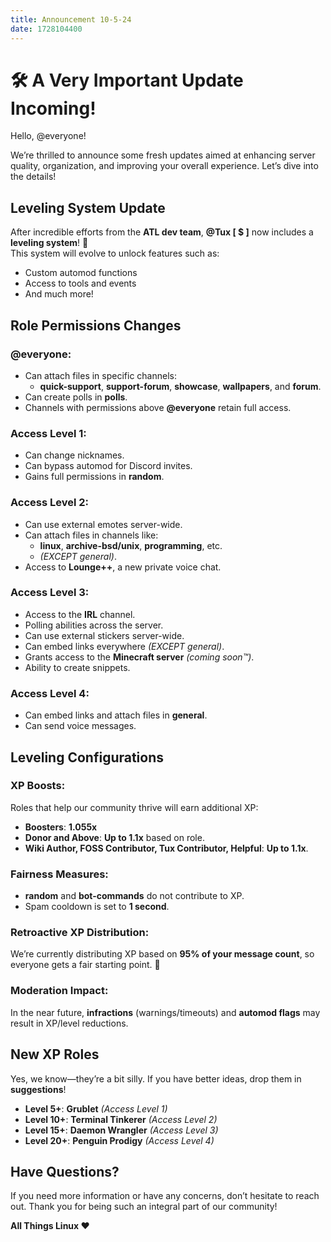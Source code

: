 ```yaml
---
title: Announcement 10-5-24
date: 1728104400
---
```



# 🛠️ A Very Important Update Incoming! 

Hello, @everyone!

We’re thrilled to announce some fresh updates aimed at enhancing server quality, organization, and improving your overall experience. Let’s dive into the details!



## **Leveling System Update**
After incredible efforts from the **ATL dev team**, **@Tux [ $ ]** now includes a **leveling system**! 🎉  
This system will evolve to unlock features such as:
- Custom automod functions
- Access to tools and events
- And much more!



## **Role Permissions Changes**

### **@everyone**:
- Can attach files in specific channels:
  - ⁠**quick-support**, ⁠**support-forum**, ⁠**showcase**, ⁠**wallpapers**, and ⁠**forum**.
- Can create polls in ⁠**polls**.
- Channels with permissions above **@everyone** retain full access.

### **Access Level 1**:
- Can change nicknames.
- Can bypass automod for Discord invites.
- Gains full permissions in ⁠**random**.

### **Access Level 2**:
- Can use external emotes server-wide.
- Can attach files in channels like:
  - ⁠**linux**, ⁠**archive-bsd/unix**, ⁠**programming**, etc.  
  - *(EXCEPT ⁠general)*.
- Access to **Lounge++**, a new private voice chat.

### **Access Level 3**:
- Access to the **IRL** channel.
- Polling abilities across the server.
- Can use external stickers server-wide.
- Can embed links everywhere *(EXCEPT ⁠general)*.
- Grants access to the **Minecraft server** *(coming soon™️)*.
- Ability to create snippets.

### **Access Level 4**:
- Can embed links and attach files in ⁠**general**.
- Can send voice messages.



## **Leveling Configurations**

### **XP Boosts**:
Roles that help our community thrive will earn additional XP:
- **Boosters**: **1.055x**
- **Donor and Above**: **Up to 1.1x** based on role.
- **Wiki Author, FOSS Contributor, Tux Contributor, Helpful**: **Up to 1.1x**.

### **Fairness Measures**:
- ⁠**random** and ⁠**bot-commands** do not contribute to XP.
- Spam cooldown is set to **1 second**.

### **Retroactive XP Distribution**:
We’re currently distributing XP based on **95% of your message count**, so everyone gets a fair starting point. 🚀

### **Moderation Impact**:
In the near future, **infractions** (warnings/timeouts) and **automod flags** may result in XP/level reductions.



## **New XP Roles**  

Yes, we know—they’re a bit silly. If you have better ideas, drop them in ⁠**suggestions**!  

- **Level 5+**: **Grublet** *(Access Level 1)*  
- **Level 10+**: **Terminal Tinkerer** *(Access Level 2)*  
- **Level 15+**: **Daemon Wrangler** *(Access Level 3)*  
- **Level 20+**: **Penguin Prodigy** *(Access Level 4)*  



## **Have Questions?**  
If you need more information or have any concerns, don’t hesitate to reach out. Thank you for being such an integral part of our community!  

**All Things Linux ❤️**
